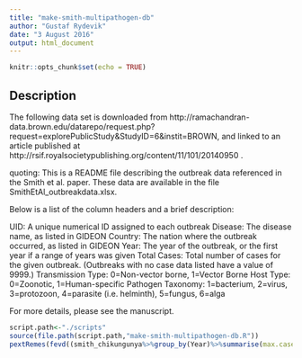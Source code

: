 ```yaml
---
title: "make-smith-multipathogen-db"
author: "Gustaf Rydevik"
date: "3 August 2016"
output: html_document
---
```


```r
knitr::opts_chunk$set(echo = TRUE)
```

## Description

The following data set is downloaded from http://ramachandran-data.brown.edu/datarepo/request.php?request=explorePublicStudy&StudyID=6&instit=BROWN,
and linked to an article published at http://rsif.royalsocietypublishing.org/content/11/101/20140950 . 

quoting: This is a README file describing the outbreak data referenced in the Smith et al. paper. These data are available in the file SmithEtAl_outbreakdata.xlsx. 

Below is a list of the column headers and a brief description:

UID:	A unique numerical ID assigned to each outbreak
Disease:	The disease name, as listed in GIDEON
Country:	The nation where the outbreak occurred, as listed in GIDEON
Year:	The year of the outbreak, or the first year if a range of years was given
Total Cases:	Total number of cases for the given outbreak. (Outbreaks with no case data listed have a value of 9999.)
Transmission Type:	0=Non-vector borne, 1=Vector Borne
Host Type:	0=Zoonotic, 1=Human-specific
Pathogen Taxonomy:	1=bacterium, 2=virus, 3=protozoon, 4=parasite (i.e. helminth), 5=fungus, 6=alga

For more details, please see the manuscript.


```r
script.path<-"./scripts"
source(file.path(script.path,"make-smith-multipathogen-db.R"))
pextRemes(fevd((smith_chikungunya%>%group_by(Year)%>%summarise(max.cases=max(Total.Cases)))$max.cases),1e8)
```
